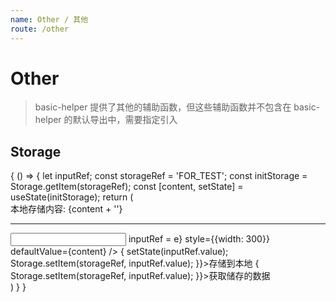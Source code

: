 ```yaml
---
name: Other / 其他
route: /other
---
```



# Other

> basic-helper 提供了其他的辅助函数，但这些辅助函数并不包含在 basic-helper 的默认导出中，需要指定引入

## Storage

<Playground>
  {
    () => {
      let inputRef;
      const storageRef = 'FOR_TEST';
      const initStorage = Storage.getItem(storageRef);
      const [content, setState] = useState(initStorage);
      return (
        <div>
          <div>本地存储内容: {content + ''}</div>
          <hr />
          <input
            className="form-control"
            ref={e => inputRef = e}
            style={{width: 300}}
            defaultValue={content} />
          <span className="btn theme mr10" onClick={e => {
            setState(inputRef.value);
            Storage.setItem(storageRef, inputRef.value);
          }}>存储到本地</span>
          <span className="btn red mr10" onClick={e => {
            Storage.setItem(storageRef, inputRef.value);
          }}>获取储存的数据</span>
        </div>
      )
    }
  }
</Playground>
